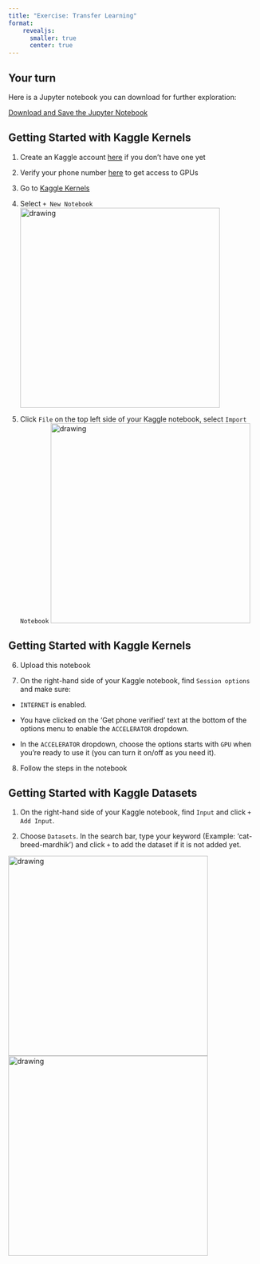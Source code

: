 ```yaml
---
title: "Exercise: Transfer Learning"
format: 
    revealjs:
      smaller: true
      center: true
---
```


## Your turn

Here is a Jupyter notebook you can download for further exploration:

[Download and Save the Jupyter Notebook](https://github.com/kvarada/Intro-to-deep-learning/blob/main/website/slides/downloads/exercise-02-deep-learning.ipynb)

<!--
[Download and Save the Jupyter Notebook](downloads/exercise-02-deep-learning.ipynb){.btn .btn-primary}
Follow the guidelines in the next page.
<img src="img/save_notebook.png" alt="drawing" width="400"/>
-->

## Getting Started with Kaggle Kernels

1. Create an Kaggle account [here](https://www.kaggle.com/) if you don't have one yet

2. Verify your phone number [here](https://www.kaggle.com/settings) to get access to GPUs

3. Go to [Kaggle Kernels](https://www.kaggle.com/kernels)

4. Select `+ New Notebook`
<img src="img/create_notebook.png" alt="drawing" width="400"/>
5. Click `File` on the top left side of your Kaggle notebook, select `Import Notebook`
<img src="img/import_notebook.png" alt="drawing" width="400"/>

## Getting Started with Kaggle Kernels

6. Upload this notebook

7. On the right-hand side of your Kaggle notebook, find `Session options` and make sure:

  - `INTERNET` is enabled.

  - You have clicked on the 'Get phone verified' text at the bottom of the options menu to enable the `ACCELERATOR` dropdown.

  - In the `ACCELERATOR` dropdown, choose the options starts with `GPU` when you're ready to use it (you can turn it on/off as you need it).
  
8. Follow the steps in the notebook

## Getting Started with Kaggle Datasets

1. On the right-hand side of your Kaggle notebook, find `Input` and click `+ Add Input`.

2. Choose `Datasets`. In the search bar, type your keyword (Example: 'cat-breed-mardhik') and click `+` to add the dataset if it is not added yet.

<img src="img/add_data1.png" alt="drawing" width="400"/>
<img src="img/add_data2.png" alt="drawing" width="400"/>